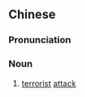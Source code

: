 {{also|恐袭}}
==Chinese==
{{zh-forms|s=恐袭}}

===Pronunciation===
{{zh-pron
|m=kǒngxí
|cat=n
}}

===Noun===
{{zh-noun}}

# [[terrorist]] [[attack]]
#: {{zh-x|恐襲 事件|terrorist attack}}